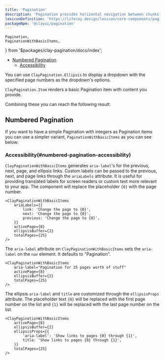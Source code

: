 ```yaml
---
title: 'Pagination'
description: 'Pagination provides horizontal navigation between chunks(pages) of a dataset.'
lexiconDefinition: 'https://liferay.design/lexicon/core-components/pagination/'
packageNpm: '@clayui/pagination'
---
```


	Pagination,
	PaginationWithBasicItems,
} from '$packages/clay-pagination/docs/index';

<div class="nav-toc-absolute">
<div class="nav-toc">

-   [Numbered Pagination](#numbered-pagination)
    -   [Accessibility](#numbered-pagination-accessibility)

</div>
</div>

You can use `ClayPagination.Ellipsis` to display a dropdown with the specified page numbers as the dropdown's options.

`ClayPagination.Item` renders a basic Pagination item with content you provide.

Combining these you can reach the following result:

<Pagination />

## Numbered Pagination

If you want to have a simple Pagination with integers as Pagination items you can use a simpler variant, `PaginationWithBasicItems` as you can see below:

<PaginationWithBasicItems />

### Accessibility(#numbered-pagination-accessibility)

`ClayPaginationWithBasicItems` generates `aria-label`'s for the previous, next, page, and ellipsis links. Custom labels can be passed to the previous, next, and page links through the `ariaLabels` attribute. It is useful for providing translated labels for screen readers or custom text more relevant to your app. The component will replace the placeholder `{0}` with the page number.

```tsx
<ClayPaginationWithBasicItems
	ariaLabels={{
		link: 'Change the page to {0}',
		next: 'Change the page to {0}',
		previous: 'Change the page to {0}',
	}}
	activePage={8}
	ellipsisBuffer={2}
	totalPages={25}
/>
```

The `aria-label` attribute on `ClayPaginationWithBasicItems` sets the `aria-label` on the `nav` element. It defaults to "Pagination".

```tsx
<ClayPaginationWithBasicItems
	aria-label="Pagination for 25 pages worth of stuff"
	activePage={8}
	ellipsisBuffer={2}
	totalPages={25}
/>
```

The ellipsis `aria-label` and `title` are customized through the `ellipsisProps` attribute. The placeholder text `{0}` will be replaced with the first page number on the list and `{1}` will be replaced with the last page number on the list.

```tsx
<ClayPaginationWithBasicItems
	activePage={8}
	ellipsisBuffer={2}
	ellipsisProps={{
		'aria-label': 'Show links to pages {0} through {1}',
		title: 'Show links to pages {0} through {1}',
	}}
	totalPages={25}
/>
```
